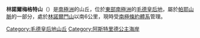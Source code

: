 {{coord|72|8|S|14|27|E|source:GNIS|display=title}}

'''林諾爾梅格特山'''（{{lang-en|Linnormegget Hill}}）是[[南極洲|南極洲]]的山丘，位於[[東部南極洲|東部南極洲]]的[[毛德皇后地|毛德皇后地]]，屬於[[帕耶山脈|帕耶山脈]]的一部分，處於[[林諾爾門山|林諾爾門山]]以南6公里，現時受[[南極條約體系|南極條約體系]]管理。

{{DEFAULTSORT:Linnormegget Hill}}
[[Category:毛德皇后地山丘|Category:毛德皇后地山丘]]
[[Category:阿斯特里德公主海岸|Category:阿斯特里德公主海岸]]


{{PrincessAstridCoast-geo-stub}}